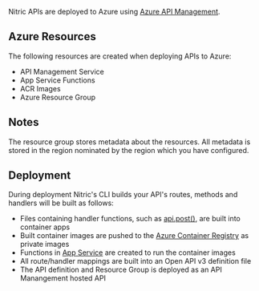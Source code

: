 Nitric APIs are deployed to Azure using [Azure API Management](https://azure.microsoft.com/en-us/services/api-management/).

## Azure Resources

The following resources are created when deploying APIs to Azure:

- API Management Service
- App Service Functions
- ACR Images
- Azure Resource Group

## Notes

The resource group stores metadata about the resources.
All metadata is stored in the region nominated by the region which you have configured.

## Deployment

During deployment Nitric's CLI builds your API's routes, methods and handlers will be built as follows:

- Files containing handler functions, such as [api.post()](/docs/reference/apis/api-get), are built into container apps
- Built container images are pushed to the [Azure Container Registry](https://azure.microsoft.com/en-us/services/container-registry/) as private images
- Functions in [App Service](https://azure.microsoft.com/en-us/services/app-service/) are created to run the container images
- All route/handler mappings are built into an Open API v3 definition file
- The API definition and Resource Group is deployed as an API Manangement hosted API
